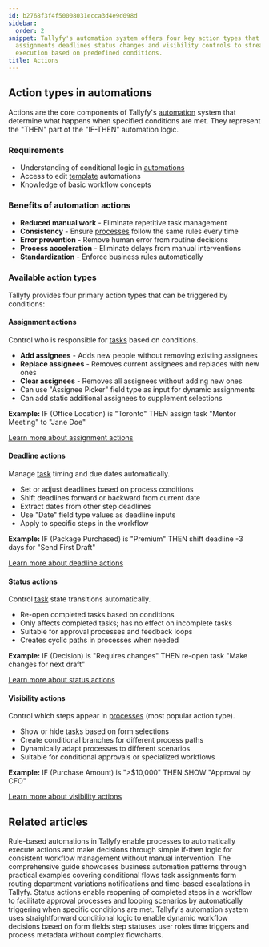 ```yaml
---
id: b2768f3f4f50008031ecca3d4e9d098d
sidebar:
  order: 2
snippet: Tallyfy's automation system offers four key action types that handle task
  assignments deadlines status changes and visibility controls to streamline workflow
  execution based on predefined conditions.
title: Actions
---
```


## Action types in automations

Actions are the core components of Tallyfy's [automation](/products/pro/documenting/templates/automations/) system that determine what happens when specified conditions are met. They represent the "THEN" part of the "IF-THEN" automation logic.

### Requirements
- Understanding of conditional logic in [automations](/products/pro/documenting/templates/automations/)
- Access to edit [template](/products/pro/documenting/templates/) automations
- Knowledge of basic workflow concepts

### Benefits of automation actions
- **Reduced manual work** - Eliminate repetitive task management
- **Consistency** - Ensure [processes](/products/pro/tracking-and-tasks/processes/) follow the same rules every time
- **Error prevention** - Remove human error from routine decisions
- **Process acceleration** - Eliminate delays from manual interventions
- **Standardization** - Enforce business rules automatically

### Available action types

Tallyfy provides four primary action types that can be triggered by conditions:

#### Assignment actions
Control who is responsible for [tasks](/products/pro/tracking-and-tasks/tasks/) based on conditions.
- **Add assignees** - Adds new people without removing existing assignees
- **Replace assignees** - Removes current assignees and replaces with new ones
- **Clear assignees** - Removes all assignees without adding new ones
- Can use "Assignee Picker" field type as input for dynamic assignments
- Can add static additional assignees to supplement selections

**Example:** IF (Office Location) is "Toronto" THEN assign task "Mentor Meeting" to "Jane Doe"

[Learn more about assignment actions](/products/pro/documenting/templates/automations/actions/asignment-actions/)

#### Deadline actions
Manage [task](/products/pro/tracking-and-tasks/tasks/) timing and due dates automatically.
- Set or adjust deadlines based on process conditions
- Shift deadlines forward or backward from current date
- Extract dates from other step deadlines
- Use "Date" field type values as deadline inputs
- Apply to specific steps in the workflow

**Example:** IF (Package Purchased) is "Premium" THEN shift deadline -3 days for "Send First Draft"

[Learn more about deadline actions](/products/pro/documenting/templates/automations/actions/deadline-actions/)

#### Status actions
Control [task](/products/pro/tracking-and-tasks/tasks/) state transitions automatically.
- Re-open completed tasks based on conditions
- Only affects completed tasks; has no effect on incomplete tasks
- Suitable for approval processes and feedback loops
- Creates cyclic paths in processes when needed

**Example:** IF (Decision) is "Requires changes" THEN re-open task "Make changes for next draft"

[Learn more about status actions](/products/pro/documenting/templates/automations/actions/status-actions/)

#### Visibility actions
Control which steps appear in [processes](/products/pro/tracking-and-tasks/processes/) (most popular action type).
- Show or hide [tasks](/products/pro/tracking-and-tasks/tasks/) based on form selections
- Create conditional branches for different process paths
- Dynamically adapt processes to different scenarios
- Suitable for conditional approvals or specialized workflows

**Example:** IF (Purchase Amount) is ">$10,000" THEN SHOW "Approval by CFO"

[Learn more about visibility actions](/products/pro/documenting/templates/automations/actions/visibility-actions/)


<PageTree />


## Related articles
<CardGrid>
<LinkTitleCard header="<b>Templates > Automations</b>" href="/products/pro/documenting/templates/automations/" > Rule-based automations in Tallyfy enable processes to automatically execute actions and make decisions through simple if-then logic for consistent workflow management without manual intervention. </LinkTitleCard>
<LinkTitleCard header="<b>Automations > Examples</b>" href="/products/pro/documenting/templates/automations/examples/" > The comprehensive guide showcases business automation patterns through practical examples covering conditional flows task assignments form routing department variations notifications and time-based escalations in Tallyfy. </LinkTitleCard>
<LinkTitleCard header="<b>Actions > Automate changing the status of tasks</b>" href="/products/pro/documenting/templates/automations/actions/status-actions/" > Status actions enable reopening of completed steps in a workflow to facilitate approval processes and looping scenarios by automatically triggering when specific conditions are met. </LinkTitleCard>
<LinkTitleCard header="<b>Automations > Conditionals</b>" href="/products/pro/documenting/templates/automations/conditionals/" > Tallyfy's automation system uses straightforward conditional logic to enable dynamic workflow decisions based on form fields step statuses user roles time triggers and process metadata without complex flowcharts. </LinkTitleCard>
</CardGrid>